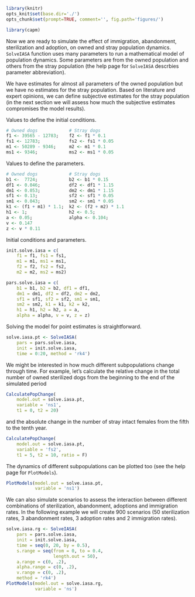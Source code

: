 ```r
library(knitr)
opts_knit$set(base.dir='./')
opts_chunk$set(prompt=TRUE, comment='', fig.path='figures/')
```

```r
library(capm)
```

Now we are ready to simulate the effect of immigration, abandonment, sterilization and adoption, on owned and stray population dynamics. `SolveIASA` function uses many parameters to run a mathematical model of population dynamics. Some parameters are from the owned population and others from the stray population (the help page for `SolveIASA` descrbies parameter abbreviation).  

We have estimates for almost all parameters of the owned population but we have no estimates for the stray population. Based on literature and expert opinions, we can define subjective estimates for the stray population (in the next section we will assess how much the subjective estimates compromises the model results).

Values to define the initial conditions.

```r
# Owned dogs            # Stray dogs
f1 <- 39565 - 12783;    f2 <- f1 * 0.1
fs1 <- 12783;           fs2 <- fs1 * 0.05
m1 <- 50289 - 9346;     m2 <- m1 * 0.1
ms1 <- 9346;            ms2 <- ms1 * 0.05
```

Values to define the parameters.

```r
# Owned dogs            # Stray dogs
b1 <-  7724;            b2 <- b1 * 0.15
df1 <- 0.046;           df2 <- df1 * 1.15
dm1 <- 0.053;           dm2 <- dm1 * 1.15
sf1 <- 0.13;            sf2 <- sf1 * 0.05
sm1 <- 0.043;           sm2 <- sm1 * 0.05
k1 <- (f1 + m1) * 1.1;  k2 <- (f2 + m2) * 1.1
h1 <- 1;                h2 <- 0.5;
a <- 0.05;              alpha <- 0.104;
v <- 0.147
z <- v * 0.11
```

Initial conditions and parameters.

```r
init.solve.iasa = c(
    f1 = f1, fs1 = fs1,
    m1 = m1, ms1 = ms1,
    f2 = f2, fs2 = fs2,
    m2 = m2, ms2 = ms2)

pars.solve.iasa = c(
    b1 = b1, b2 = b2, df1 = df1,
    dm1 = dm1, df2 = df2, dm2 = dm2,
    sf1 = sf1, sf2 = sf2, sm1 = sm1,
    sm2 = sm2, k1 = k1, k2 = k2,
    h1 = h1, h2 = h2, a = a,
    alpha = alpha, v = v, z = z)
```


Solving the model for point estimates is straightforward.

```r
solve.iasa.pt <- SolveIASA(
    pars = pars.solve.iasa,
    init = init.solve.iasa,
    time = 0:20, method = 'rk4')
```

We might be interested in how much different subpopulations change through time. For example, let's calculate the relative change in the total number of owned sterilized dogs from the beginning to the end of the simulated period

```r
CalculatePopChange(
    model.out = solve.iasa.pt,
    variable = 'ns1',
    t1 = 0, t2 = 20)
```

and the absolute change in the number of stray intact females from the fifth to the tenth year.

```r
CalculatePopChange(
    model.out = solve.iasa.pt,
    variable = 'fs2',
    t1 = 5, t2 = 10, ratio = F)
```

The dynamics of different subpopulations can be plotted too (see the help page for `PlotModels`).

```r
PlotModels(model.out = solve.iasa.pt,
           variable = 'ns1')
```

We can also simulate scenarios to assess the interaction between different combinations of sterilization, abandonment, adoptions and immigration rates. In the following example we will create 900 scenarios (50 sterilization rates, 3 abandonment rates, 3 adoption rates and 2 immigration rates).

```r
solve.iasa.rg <- SolveIASA(
    pars = pars.solve.iasa,
    init = init.solve.iasa,
    time = seq(0, 20, by = 0.5),
    s.range = seq(from = 0, to = 0.4,
                  length.out = 50),
    a.range = c(0, .2),
    alpha.range = c(0, .2),
    v.range = c(0, .2),
    method = 'rk4')
PlotModels(model.out = solve.iasa.rg,
           variable = 'ns')
```